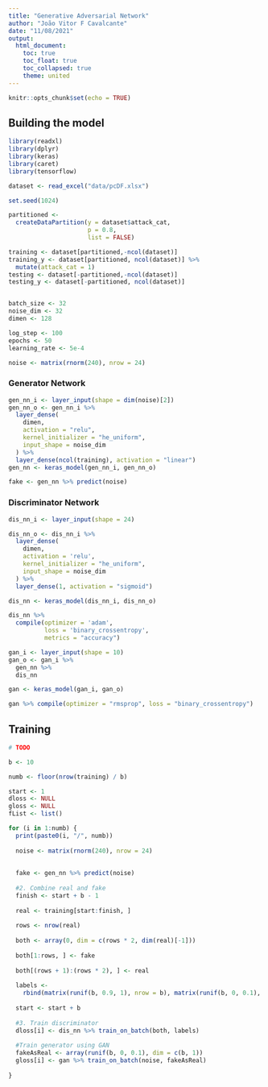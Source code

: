 ```yaml
---
title: "Generative Adversarial Network"
author: "João Vitor F Cavalcante"
date: "11/08/2021"
output:
  html_document:
    toc: true
    toc_float: true
    toc_collapsed: true
    theme: united
---
```


```r
knitr::opts_chunk$set(echo = TRUE)
```

## Building the model

```r
library(readxl)
library(dplyr)
library(keras)
library(caret)
library(tensorflow)

dataset <- read_excel("data/pcDF.xlsx")

set.seed(1024)

partitioned <-
  createDataPartition(y = dataset$attack_cat,
                      p = 0.8,
                      list = FALSE)

training <- dataset[partitioned,-ncol(dataset)]
training_y <- dataset[partitioned, ncol(dataset)] %>%
  mutate(attack_cat = 1)
testing <- dataset[-partitioned,-ncol(dataset)]
testing_y <- dataset[-partitioned, ncol(dataset)]


batch_size <- 32
noise_dim <- 32
dimen <- 128

log_step <- 100
epochs <- 50
learning_rate <- 5e-4

noise <- matrix(rnorm(240), nrow = 24)
```

### Generator Network

```r
gen_nn_i <- layer_input(shape = dim(noise)[2])
gen_nn_o <- gen_nn_i %>%
  layer_dense(
    dimen,
    activation = "relu",
    kernel_initializer = "he_uniform",
    input_shape = noise_dim
  ) %>%
  layer_dense(ncol(training), activation = "linear")
gen_nn <- keras_model(gen_nn_i, gen_nn_o)

fake <- gen_nn %>% predict(noise)
```

### Discriminator Network

```r
dis_nn_i <- layer_input(shape = 24)

dis_nn_o <- dis_nn_i %>%
  layer_dense(
    dimen,
    activation = 'relu',
    kernel_initializer = "he_uniform",
    input_shape = noise_dim
  ) %>%
  layer_dense(1, activation = "sigmoid")

dis_nn <- keras_model(dis_nn_i, dis_nn_o)

dis_nn %>%
  compile(optimizer = 'adam',
          loss = 'binary_crossentropy',
          metrics = "accuracy")
```

```r
gan_i <- layer_input(shape = 10)
gan_o <- gan_i %>%
  gen_nn %>%
  dis_nn

gan <- keras_model(gan_i, gan_o)

gan %>% compile(optimizer = "rmsprop", loss = "binary_crossentropy")
```

## Training

```r
# TODO

b <- 10

numb <- floor(nrow(training) / b)

start <- 1
dloss <- NULL
gloss <- NULL
fList <- list()

for (i in 1:numb) {
  print(paste0(i, "/", numb))
  
  noise <- matrix(rnorm(240), nrow = 24)
  
  
  fake <- gen_nn %>% predict(noise)
  
  #2. Combine real and fake
  finish <- start + b - 1
  
  real <- training[start:finish, ]
  
  rows <- nrow(real)
  
  both <- array(0, dim = c(rows * 2, dim(real)[-1]))
  
  both[1:rows, ] <- fake
  
  both[(rows + 1):(rows * 2), ] <- real
  
  labels <-
    rbind(matrix(runif(b, 0.9, 1), nrow = b), matrix(runif(b, 0, 0.1), nrow = b))
  
  start <- start + b
  
  #3. Train discriminator
  dloss[i] <- dis_nn %>% train_on_batch(both, labels)
  
  #Train generator using GAN
  fakeAsReal <- array(runif(b, 0, 0.1), dim = c(b, 1))
  gloss[i] <- gan %>% train_on_batch(noise, fakeAsReal)
  
}
```




